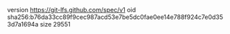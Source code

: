 version https://git-lfs.github.com/spec/v1
oid sha256:b76da33cc89f9cec987acd53e7be5dc0fae0ee14e788f924c7e0d353d7a1694a
size 29551
